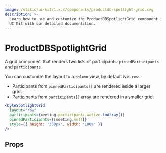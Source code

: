 ```yaml
---
image: /static/ui-kit/1.x.x/components/productdb-spotlight-grid.svg
description: >-
  Learn how to use and customize the ProductDBSpotlightGrid component in ProductDB's React
  UI Kit with our detailed documentation.
---
```


# ProductDBSpotlightGrid

A grid component that renders two lists of participants: `pinnedParticipants` and `participants`.

You can customize the layout to a `column` view, by default is is `row`.

- Participants from `pinnedParticipants[]` are rendered inside a larger grid.
- Participants from `participants[]` array are rendered in a smaller grid.

```jsx live
<DyteSpotlightGrid
  layout="row"
  participants={meeting.participants.active.toArray()}
  pinnedParticipants={[meeting.self]}
  style={{ height: '360px', width: '100%' }}
/>
```

## Props

<PropsTable of="productdb-spotlight-grid" />

<head>
  <title>React UI Kit ProductDBSpotlightGrid</title>
</head>
